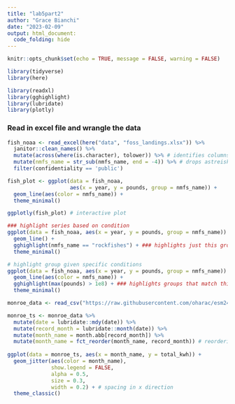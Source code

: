 ```yaml
---
title: "lab5part2"
author: "Grace Bianchi"
date: "2023-02-09"
output: html_document:
  code_folding: hide
---
```


```r
knitr::opts_chunk$set(echo = TRUE, message = FALSE, warning = FALSE)

library(tidyverse)
library(here)

library(readxl)
library(gghighlight)
library(lubridate)
library(plotly)

```

### Read in excel file and wrangle the data

```r
fish_noaa <- read_excel(here("data", "foss_landings.xlsx")) %>% 
  janitor::clean_names() %>% 
  mutate(across(where(is.character), tolower)) %>% # identifies columns where is character is true
  mutate(nmfs_name = str_sub(nmfs_name, end = -4)) %>% # drops astreisks
  filter(confidentiality == 'public')
```

```r
fish_plot <- ggplot(data = fish_noaa, 
                    aes(x = year, y = pounds, group = nmfs_name)) +
  geom_line(aes(color = nmfs_name)) +
  theme_minimal() 

ggplotly(fish_plot) # interactive plot

### highlight series based on condition
ggplot(data = fish_noaa, aes(x = year, y = pounds, group = nmfs_name)) + 
  geom_line() +
  gghighlight(nmfs_name == "rockfishes") + ### highlights just this group
  theme_minimal()

# highlight group given specific conditions
ggplot(data = fish_noaa, aes(x = year, y = pounds, group = nmfs_name)) + 
  geom_line(aes(color = nmfs_name)) +
  gghighlight(max(pounds) > 1e8) + ### highlights groups that match this criterion
  theme_minimal()

```

```r
monroe_data <- read_csv("https://raw.githubusercontent.com/oharac/esm244_w2023_lab5/master/data/MWTP_Elec_Daily.csv") %>%  janitor::clean_names()

monroe_ts <- monroe_data %>% 
  mutate(date = lubridate::mdy(date)) %>% 
  mutate(record_month = lubridate::month(date)) %>% 
  mutate(month_name = month.abb[record_month]) %>% 
  mutate(month_name = fct_reorder(month_name, record_month)) # reordering months using month number(record_month)
  
ggplot(data = monroe_ts, aes(x = month_name, y = total_kwh)) +
  geom_jitter(aes(color = month_name),
              show.legend = FALSE,
              alpha = 0.5,
              size = 0.3,
              width = 0.2) + # spacing in x direction
  theme_classic()
```

